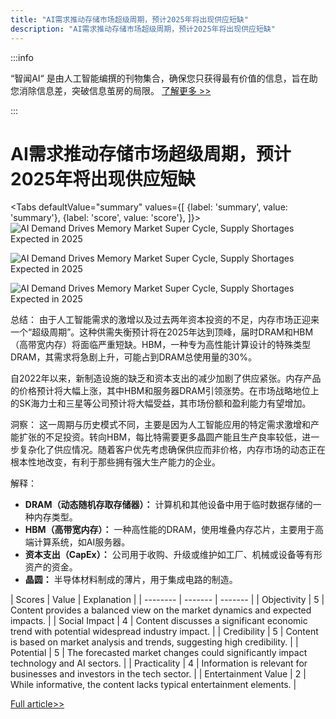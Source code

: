 ```yaml
---
title: "AI需求推动存储市场超级周期，预计2025年将出现供应短缺"
description: "AI需求推动存储市场超级周期，预计2025年将出现供应短缺"
---
```



:::info

“智闻AI“ 是由人工智能编撰的刊物集合，确保您只获得最有价值的信息，旨在助您消除信息差，突破信息茧房的局限。  [了解更多 >>](/)

:::

# AI需求推动存储市场超级周期，预计2025年将出现供应短缺


<Tabs
	defaultValue="summary"
	values={[
	{label: 'summary', value: 'summary'},
	{label: 'score', value: 'score'},
]}>
<TabItem value="summary">
<img
  src="https://image.informedainews.com/2024/06/10/AI-RrV-1717983345-0.jpg"
  alt="AI Demand Drives Memory Market Super Cycle, Supply Shortages Expected in 2025"
/>

<img
  src="https://image.informedainews.com/2024/06/10/AI-B5R-1717983345-1.jpg"
  alt="AI Demand Drives Memory Market Super Cycle, Supply Shortages Expected in 2025"
/>

<img
  src="https://image.informedainews.com/2024/06/10/AI-58C-1717983345-2.jpg"
  alt="AI Demand Drives Memory Market Super Cycle, Supply Shortages Expected in 2025"
/>



总结：
由于人工智能需求的激增以及过去两年资本投资的不足，内存市场正迎来一个“超级周期”。这种供需失衡预计将在2025年达到顶峰，届时DRAM和HBM（高带宽内存）将面临严重短缺。HBM，一种专为高性能计算设计的特殊类型DRAM，其需求将急剧上升，可能占到DRAM总使用量的30%。

自2022年以来，新制造设施的缺乏和资本支出的减少加剧了供应紧张。内存产品的价格预计将大幅上涨，其中HBM和服务器DRAM引领涨势。在市场战略地位上的SK海力士和三星等公司预计将大幅受益，其市场份额和盈利能力有望增加。

洞察：
这一周期与历史模式不同，主要是因为人工智能应用的特定需求激增和产能扩张的不足投资。转向HBM，每比特需要更多晶圆产能且生产良率较低，进一步复杂化了供应情况。随着客户优先考虑确保供应而非价格，内存市场的动态正在根本性地改变，有利于那些拥有强大生产能力的企业。

解释：
- **DRAM（动态随机存取存储器）：** 计算机和其他设备中用于临时数据存储的一种内存类型。
- **HBM（高带宽内存）：** 一种高性能的DRAM，使用堆叠内存芯片，主要用于高端计算系统，如AI服务器。
- **资本支出（CapEx）：** 公司用于收购、升级或维护如工厂、机械或设备等有形资产的资金。
- **晶圆：** 半导体材料制成的薄片，用于集成电路的制造。
</TabItem>
<TabItem value="score">
	| Scores     | Value   | Explanation |
	| -------- | ------- | ------- |
	| Objectivity  | 5    | Content provides a balanced view on the market dynamics and expected impacts.    |
	| Social Impact | 4     | Content discusses a significant economic trend with potential widespread industry impact.    |
	| Credibility    | 5    | Content is based on market analysis and trends, suggesting high credibility.    |
	| Potential    | 5    | The forecasted market changes could significantly impact technology and AI sectors.    |
	| Practicality    | 4    | Information is relevant for businesses and investors in the tech sector.    |
	| Entertainment Value    | 2    | While informative, the content lacks typical entertainment elements.    |
</TabItem>
</Tabs>

[Full article>>](https://wallstreetcn.com/articles/3716853)
